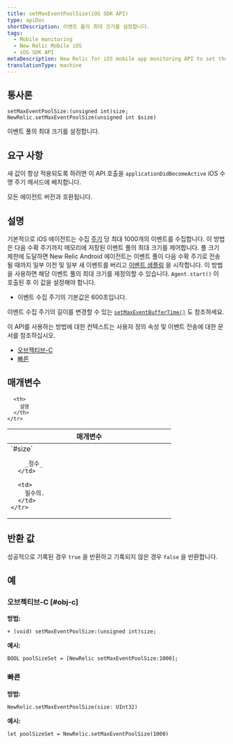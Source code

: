 ```yaml
---
title: setMaxEventPoolSize(iOS SDK API)
type: apiDoc
shortDescription: 이벤트 풀의 최대 크기를 설정합니다.
tags:
  - Mobile monitoring
  - New Relic Mobile iOS
  - iOS SDK API
metaDescription: New Relic for iOS mobile app monitoring API to set the maximum event pool size.
translationType: machine
---
```


## 통사론

```
setMaxEventPoolSize:(unsigned int)size;
NewRelic.setMaxEventPoolSize(unsigned int $size)
```

이벤트 풀의 최대 크기를 설정합니다.

## 요구 사항

새 값이 항상 적용되도록 하려면 이 API 호출을 `applicationDidBecomeActive` iOS 수명 주기 메서드에 배치합니다.

모든 에이전트 버전과 호환됩니다.

## 설명

기본적으로 iOS 에이전트는 수집 [주기](/docs/accounts-partnerships/education/getting-started-new-relic/glossary#harvest-cycle) 당 최대 1000개의 이벤트를 수집합니다. 이 방법은 다음 수확 주기까지 메모리에 저장된 이벤트 풀의 최대 크기를 제어합니다. 풀 크기 제한에 도달하면 New Relic Android 에이전트는 이벤트 풀이 다음 수확 주기로 전송될 때까지 일부 이전 및 일부 새 이벤트를 버리고 [이벤트 샘플링](/docs/agents/manage-apm-agents/agent-data/new-relic-events-limits-sampling) 을 시작합니다. 이 방법을 사용하면 해당 이벤트 풀의 최대 크기를 재정의할 수 있습니다. `Agent.start()` 이 호출된 후 이 값을 설정해야 합니다.

* 이벤트 수집 주기의 기본값은 600초입니다.

이벤트 수집 주기의 길이를 변경할 수 있는 [`setMaxEventBufferTime()`](/docs/mobile-monitoring/new-relic-mobile-ios/ios-sdk-api/setmaxeventbuffertime-ios-sdk-api) 도 참조하세요.

이 API를 사용하는 방법에 대한 컨텍스트는 사용자 정의 속성 및 이벤트 전송에 대한 문서를 참조하십시오.

* [오브젝티브-C](/docs/mobile-monitoring/new-relic-mobile-ios/install-configure/work-ios-sdk-api#objc-custom-att-events)
* [빠른](/docs/mobile-monitoring/new-relic-mobile-ios/install-configure/work-ios-sdk-api#swift-custom-att-events)

## 매개변수

<table>
  <thead>
    <tr>
      <th width="25%">
        매개변수
      </th>

      <th>
        설명
      </th>
    </tr>
  </thead>

  <tbody>
    <tr>
      <td>
        `#size`

        _정수_
      </td>

      <td>
        필수의.
      </td>
    </tr>
  </tbody>
</table>

## 반환 값

성공적으로 기록된 경우 `true` 을 반환하고 기록되지 않은 경우 `false` 을 반환합니다.

## 예

### 오브젝티브-C [#obj-c]

**방법:**

```
+ (void) setMaxEventPoolSize:(unsigned int)size;
```

**예시:**

```
BOOL poolSizeSet = [NewRelic setMaxEventPoolSize:1000];
```

### 빠른

**방법:**

```
NewRelic.setMaxEventPoolSize(size: UInt32)
```

**예시:**

```
let poolSizeSet = NewRelic.setMaxEventPoolSize(1000)
```
